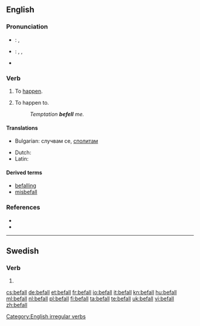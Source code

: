 {{also|Befall}}
==English==

===Pronunciation===
* {{a|UK}}: {{IPA|/bɪˈfɔːl/}}, {{SAMPA|/bI"fO:l/}}
* {{a|US}}: {{enPR|bĭ-fälʹ}}, {{IPA|/bɪˈfɑl/}}, {{SAMPA|/bI"fAl/}}
* {{audio|En-us-befall.ogg|Audio (US)}}
*: {{rhymes|ɔːl}}

===Verb===
{{en-verb|befalls|befalling|befell|befallen}}

# {{intransitive}} To [[happen]].
# {{transitive}} To happen to.
#: ''Temptation '''befell''' me.''

====Translations====
{{trans-top|happen to}}
* Bulgarian: случвам се, [[сполитам]]
{{trans-mid}}
* Dutch: {{t+|nl|overkomen}}
* Latin: {{t|la|accido}}
{{trans-bottom}}

====Derived terms====
* [[befalling]]<!--adjective, noun-->
* [[misbefall]]

===References===
* {{R:Century 1911}}
* {{R:Webster 1913}}

[[Category:English irregular verbs]]

----

==Swedish==

===Verb===
{{infl|sv|verb form}}

#{{sv-verb-form-imp|befalla}}

[[cs:befall]]
[[de:befall]]
[[et:befall]]
[[fr:befall]]
[[io:befall]]
[[it:befall]]
[[kn:befall]]
[[hu:befall]]
[[ml:befall]]
[[nl:befall]]
[[pl:befall]]
[[fi:befall]]
[[ta:befall]]
[[te:befall]]
[[uk:befall]]
[[vi:befall]]
[[zh:befall]]